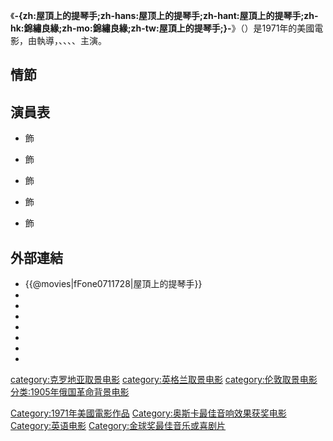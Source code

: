 {{unreferenced|time=2015-08-16T18:03:59+00:00}}
{{expand|time=2015-08-14T12:41:38+00:00}}
{{noteTA
|T=zh-hans:屋顶上的提琴手;zh-hant:屋頂上的提琴手;zh-hk:錦繡良緣 (電影);zh-mo:錦繡良緣 (電影);zh-tw:屋頂上的提琴手;
}}
{{Infobox Film
| name               = -{zh:屋頂上的提琴手;zh-hans:屋顶上的提琴手;zh-hant:屋頂上的提琴手;zh-hk:錦繡良緣;zh-mo:錦繡良緣;zh-tw:屋頂上的提琴手;}-
| original_name      = {{lang|en|Fiddler on the Roof}}
| image              = Fiddler on the Roof film poster.jpg
| caption            = 電影海報
| director           = {{lang|en|Norman Jewison}}
| producer           = 
| writer             = {{lang|en|Joseph Stein}}
| based_on           = {{lang|en|''Tevye and His Daughters''}}<br/>由[[沙勒姆·亞拉克姆|沙勒姆·亞拉克姆]]創作
| starring           = {{lang|en|Chaim Topol}}<br/>{{lang|en|Norma Crane}}<br/>{{lang|en|Leonard Frey}}<br/>{{lang|en|Molly Picon}}<br/>{{lang|en|Paul Mann}}
| music              = [[傑瑞·巴克|傑瑞·巴克]]
| cinematography     = {{lang|en|Oswald Morris}}
| editing            = {{lang|en|Antony Gibbs}}<br/>{{lang|en|Robert Lawrence}}
| production_company = 
| distributor        = [[聯美|聯美]]
| released           = {{film date|1971|11|3}}
| runtime            = 179 分鐘
| country            = {{美國電影產地}}
| language           = [[英語|英語]]、[[希伯萊語|希伯萊語]]、[[俄語|俄語]]
| budget             = 
| gross              = 
| cn_name            = 
| hk_name            = 錦繡良緣
| tw_name            = 屋頂上的提琴手
}}
《'''-{zh:屋頂上的提琴手;zh-hans:屋顶上的提琴手;zh-hant:屋頂上的提琴手;zh-hk:錦繡良緣;zh-mo:錦繡良緣;zh-tw:屋頂上的提琴手;}-'''》（{{lang-en|'''Fiddler on the Roof'''}}）是1971年的美國電影，由{{lang|en|Norman Jewison}}執導，{{lang|en|Chaim Topol}}、{{lang|en|Norma Crane}}、{{lang|en|Leonard Frey}}、{{lang|en|Molly Picon}}、{{lang|en|Paul Mann}}主演。

==情節==

==演員表==
*{{lang|en|Chaim Topol}} 飾 {{lang|en|Tevye}}
*{{lang|en|Norma Crane}} 飾 {{lang|en|Golde}}
*{{lang|en|Leonard Frey}} 飾 {{lang|en|Motel Kamzoil}}
*{{lang|en|Molly Picon}} 飾 {{lang|en|Yente}}
*{{lang|en|Paul Mann}} 飾 {{lang|en|Lazar Wolf}}

==外部連結==
*{{@movies|fFone0711728|屋頂上的提琴手}}
*{{douban|title=屋顶上的小提琴手}}
*{{Mtime|15016|屋上的提琴手}}
*{{Amg movie|17111|-{zh:屋頂上的提琴手;zh-hans:屋顶上的提琴手;zh-hant:屋頂上的提琴手;zh-hk:錦繡良緣;zh-mo:錦繡良緣;zh-tw:屋頂上的提琴手;}-}}
*{{rotten-tomatoes|fiddler_on_the_roof|-{zh:屋頂上的提琴手;zh-hans:屋顶上的提琴手;zh-hant:屋頂上的提琴手;zh-hk:錦繡良緣;zh-mo:錦繡良緣;zh-tw:屋頂上的提琴手;}-}}
*{{mojo title|fiddlerontheroof|-{zh:屋頂上的提琴手;zh-hans:屋顶上的提琴手;zh-hant:屋頂上的提琴手;zh-hk:錦繡良緣;zh-mo:錦繡良緣;zh-tw:屋頂上的提琴手;}-}}
*{{Tcmdb title|22940|-{zh:屋頂上的提琴手;zh-hans:屋顶上的提琴手;zh-hant:屋頂上的提琴手;zh-hk:錦繡良緣;zh-mo:錦繡良緣;zh-tw:屋頂上的提琴手;}-}}
*{{imdb title|0067093|-{zh:屋頂上的提琴手;zh-hans:屋顶上的提琴手;zh-hant:屋頂上的提琴手;zh-hk:錦繡良緣;zh-mo:錦繡良緣;zh-tw:屋頂上的提琴手;}-}}
	
{{金球獎最佳音樂及喜劇電影}}
[[Category:1971年美國電影作品|Category:1971年美國電影作品]]
[[Category:奥斯卡最佳音响效果获奖电影|Category:奥斯卡最佳音响效果获奖电影]]
[[Category:英语电影|Category:英语电影]]
[[category:克罗地亚取景电影|category:克罗地亚取景电影]]
[[category:英格兰取景电影|category:英格兰取景电影]]
[[category:伦敦取景电影|category:伦敦取景电影]]
[[Category:金球奖最佳音乐或喜剧片|Category:金球奖最佳音乐或喜剧片]]
[[分类:1905年俄国革命背景电影|分类:1905年俄国革命背景电影]]